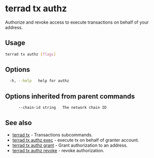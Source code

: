 # terrad tx authz

Authorize and revoke access to execute transactions on behalf of your address. 

## Usage

```sh Terrad
terrad tx authz [flags]
```

## Options

```sh Terrad
  -h, --help   help for authz
```

## Options inherited from parent commands

```sh Terrad
      --chain-id string   The network chain ID
```

## See also

* [terrad tx](../terrad_tx.mdx)	 - Transactions subcommands.
* [terrad tx authz exec](./terrad_tx_authz_exec.mdx)	 - execute tx on behalf of granter account.
* [terrad tx authz grant](./terrad_tx_authz_grant.mdx)	 - Grant authorization to an address.
* [terrad tx authz revoke](./terrad_tx_authz_revoke.mdx)	 - revoke authorization.


